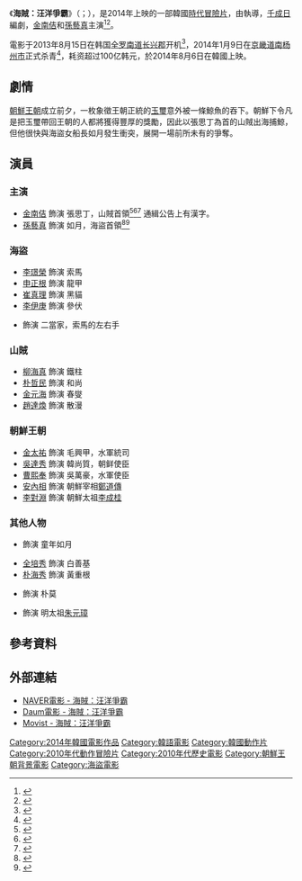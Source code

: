{{Infobox Film
|片名        = 海賊：汪洋爭霸
|電影原名    = {{lang|ko|해적: 바다로 간 산적}}<br>{{lang|en|''The Pirates''}}
|圖像        = The Pirates 2014.jpg
|圖像說明    = 電影海報
|導演        = {{link-ko|李石勳|이석훈 (영화 감독)}}
|監製        = 
|製片        = 
|編劇        = [[千成日|千成日]]
|主演        = {{ubl|[[金南佶|金南佶]]|[[孫藝真|孫藝真]]}}
|分級        = 
|副標題      = 
|主題曲      = 
|片頭曲      = 
|片尾曲      = 
|配樂        = 黃尚俊
|攝影        = 金英浩
|剪輯        = 李真
|製片商      = HARIMAO PICTURES
|發行商      = {{flagicon|KOR}}{{link-ko|樂天娛樂|롯데엔터테인먼트}}<br/ >{{flagicon|TWN}}可樂電影
|上映日期    = {{flagicon|KOR}}2014年8月6日<br/ >{{flagicon|TWN}}2014年11月28日
|片長        = 130分鐘
|產地        = {{KOR}}
|語言        = [[韓語|韓語]]
|續集        = 《[[海賊：鬼怪的旗幟|海賊：鬼怪的旗幟]]》
|官方網站    = 
|預算        = 1300萬美元
|票房        = 6485萬美元<ref name="BOM">{{cite web|url=https://www.boxofficemojo.com/title/tt3485166|title=The Pirates|publisher=[[Box_Office_Mojo|Box Office Mojo]]|accessdate=2020-08-31}}</ref>
|中國大陸片名= 海盗
|香港片名    = 
|台灣片名    = 海賊：汪洋爭霸
}}
《'''海賊：汪洋爭霸'''》（{{Kor|k=해적: 바다로 간 산적|hj=海賊: 바다로 間 山賊}}；{{lang-en|''The Pirates''}}），是2014年上映的一部韓國[[時代劇|時代]][[冒險片|冒險片]]，由{{link-ko|李石勳|이석훈 (영화 감독)}}執導，[[千成日|千成日]]編劇，[[金南佶|金南佶]]和[[孫藝真|孫藝真]]主演<ref>{{cite web|last1=Sunwoo|first1=Carla|title=Sea-themed movies set to make their maiden voyages|url=http://koreajoongangdaily.joins.com/news/article/article.aspx?aid=2991516|website=[[Korea_JoongAng_Daily|Korea JoongAng Daily]]|accessdate=2014-07-04|date=2014-07-03|archive-date=2020-08-05|archive-url=https://web.archive.org/web/20200805223736/https://koreajoongangdaily.joins.com/news/article/article.aspx?aid=2991516|dead-url=no}}</ref><ref>{{cite web|last1=Ahn|first1=Sung-mi|title=Historical films set to cool off summer|url=http://www.koreaherald.com/view.php?ud=20140707001002|website=[[The_Korea_Herald|The Korea Herald]]|accessdate=2014-07-08|date=2014-07-07|archive-date=2021-11-02|archive-url=https://web.archive.org/web/20211102121202/http://www.koreaherald.com/view.php?ud=20140707001002|dead-url=no}}</ref>。

電影于2013年8月15日在韩国[[全罗南道|全罗南道]][[长兴郡|长兴郡]]开机<ref>{{Cite web |title=孙艺珍金南佶新片《海盗》开拍现场照曝光 |url=http://ent.sina.com.cn/m/f/k/2013-08-21/17013992869.shtml |website=ent.sina.com.cn |access-date=2022-06-12}}</ref>，2014年1月9日在[[京畿道|京畿道]][[南杨州市|南杨州市]]正式杀青<ref>{{Cite web |title=金南佶孙艺珍《海盗》杀青 暑期档上映 |url=http://ent.sina.com.cn/m/f/k/2014-01-16/11484082659.shtml |website=ent.sina.com.cn |access-date=2022-06-12}}</ref>，耗资超过100亿韩元，於2014年8月6日在韓國上映。

== 劇情 ==
[[朝鮮王朝|朝鮮王朝]]成立前夕，一枚象徵王朝正統的[[玉璽|玉璽]]意外被一條鯨魚的吞下。朝鮮下令凡是把玉璽帶回王朝的人都將獲得豐厚的獎勵，因此以張思丁為首的山賊出海捕鯨，但他很快與海盜女船長如月發生衝突，展開一場前所未有的爭奪。

== 演員 ==
=== 主演 ===
* [[金南佶|金南佶]] 飾演 張思丁，山賊首領<ref>{{cite web|last=Lee|first=Sun-min|title=Actor injured during filming|url=http://koreajoongangdaily.joins.com/news/article/Article.aspx?aid=2977171|accessdate=2013-09-06|work=[[Korea_JoongAng_Daily|Korea JoongAng Daily]]|date=2013-09-06|archive-date=2016-03-03|archive-url=https://web.archive.org/web/20160303233056/http://koreajoongangdaily.joins.com/news/article/Article.aspx?aid=2977171|dead-url=no}}</ref><ref>{{cite web|last1=Ha|first1=Soo-jung|title=Interview: Kim Nam Gil Enjoyed Filming ''Pirates'' with Son Ye Jin and f(x)'s Sulli|url=http://mwave.interest.me/enewsworld/en/article/71623/interview-kimnamgil-talks-filming-pirates-with-sonyejin-and-sulli|website=enewsWorld|accessdate=2014-07-26|date=2014-07-26|archive-date=2015-05-02|archive-url=https://web.archive.org/web/20150502190218/http://mwave.interest.me/enewsworld/en/article/71623/interview-kimnamgil-talks-filming-pirates-with-sonyejin-and-sulli|dead-url=yes}}</ref><ref>{{cite web|last=Ahn|first=Sung-mi|title=Herald Interview: Kim Nam-gil returns in perfectly tailored role|url=http://www.koreaherald.com/view.php?ud=20140729001086|website=[[The_Korea_Herald|The Korea Herald]]|accessdate=2014-07-29|date=2014-07-29|archive-date=2018-01-31|archive-url=https://web.archive.org/web/20180131081216/http://www.koreaherald.com/view.php?ud=20140729001086|dead-url=no}}</ref> 通緝公告上有漢字。
* [[孫藝真|孫藝真]] 飾演 如月，海盜首領<ref>{{cite web|last1=Jung|first1=Hyun-mok|title=Pirate's life for Son Ye-jin|url=http://koreajoongangdaily.joins.com/news/article/Article.aspx?aid=2992986|website=[[Korea_JoongAng_Daily|Korea JoongAng Daily]]|accessdate=2014-08-06|date=2014-08-05|archive-date=2021-03-11|archive-url=https://web.archive.org/web/20210311055057/https://koreajoongangdaily.joins.com/news/article/article.aspx?aid=2992986|dead-url=no}}</ref><ref>{{cite web|title=Son Ye-jin Jumps into Action in Pirate-Themed Film|url=http://english.chosun.com/site/data/html_dir/2014/08/09/2014080900416.html|website=[[The_Chosun_Ilbo|The Chosun Ilbo]]|accessdate=2014-08-13|date=2014-08-09|archive-date=2018-06-12|archive-url=https://web.archive.org/web/20180612141539/http://english.chosun.com/site/data/html_dir/2014/08/09/2014080900416.html|dead-url=no}}</ref>

=== 海盜 ===
* [[李璟榮|李璟榮]] 飾演 索馬
* [[申正根|申正根]] 飾演 龍甲
* [[崔真理|崔真理]] 飾演 黑貓
* [[李伊庚|李伊庚]] 飾演 參伏
* {{link-ko|金京植|김경식 (배우)}} 飾演 二當家，索馬的左右手

=== 山賊 ===
* [[柳海真|柳海真]] 飾演 鐵柱
* [[朴哲民_(演員)|朴哲民]] 飾演 和尚
* [[金元海|金元海]] 飾演 春燮
* [[趙達煥|趙達煥]] 飾演 散漫

=== 朝鮮王朝 ===
* [[金太祐|金太祐]] 飾演 毛興甲，水軍統司
* [[吳達秀|吳達秀]] 飾演 韓尚質，朝鲜使臣
* [[曹熙奉|曹熙奉]] 飾演 吳萬豪，水軍使臣
* [[安內相|安內相]] 飾演 朝鮮宰相[[鄭道傳|鄭道傳]]
* [[李對淵|李對淵]] 飾演 朝鮮太祖[[李成桂|李成桂]]

=== 其他人物 ===
* {{link-ko|李度妍 (2006年)|이도연 (2006년)|李度妍}} 飾演 童年如月
* [[全培秀|全培秀]] 飾演 白善基
* [[朴海秀|朴海秀]] 飾演 黃重根
* {{link-ko|鄭成華|정성화}} 飾演 朴莫
* {{link-ko|孫光業|손광업}} 飾演 明太祖[[朱元璋|朱元璋]]

== 參考資料 ==
{{reflist|30em}}

== 外部連結 ==
* [https://movie.naver.com/movie/bi/mi/basic.nhn?code=102817 NAVER電影 - 海賊：汪洋爭霸] {{Wayback|url=https://movie.naver.com/movie/bi/mi/basic.nhn?code=102817 |date=20200616172825 }}{{ko}}
* [https://movie.daum.net/moviedb/main?movieId=79252 Daum電影 - 海賊：汪洋爭霸] {{Wayback|url=https://movie.daum.net/moviedb/main?movieId=79252 |date=20201129031409 }}{{ko}}
* [http://www.movist.com/movist3d/movie.asp?mid=45651 Movist - 海賊：汪洋爭霸] {{Wayback|url=http://www.movist.com/movist3d/movie.asp?mid=45651 |date=20170825194159 }}{{ko}}

[[Category:2014年韓國電影作品|Category:2014年韓國電影作品]]
[[Category:韓語電影|Category:韓語電影]]
[[Category:韓國動作片|Category:韓國動作片]]
[[Category:2010年代動作冒險片|Category:2010年代動作冒險片]]
[[Category:2010年代歷史電影|Category:2010年代歷史電影]]
[[Category:朝鮮王朝背景電影|Category:朝鮮王朝背景電影]]
[[Category:海盜電影|Category:海盜電影]]